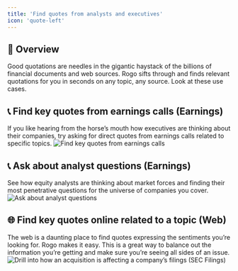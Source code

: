 ```yaml
---
title: 'Find quotes from analysts and executives'
icon: 'quote-left'
---
```


## 🤖 Overview
Good quotations are needles in the gigantic haystack of the billions of financial documents and web sources. Rogo sifts through and finds relevant quotations for you in seconds on any topic, any source. Look at these use cases.

## 📞 Find key quotes from earnings calls (Earnings)
If you like hearing from the horse’s mouth how executives are thinking about their companies, try asking for direct quotes from earnings calls related to specific topics.
<img
	className="block dark:hidden"
	src="/images/use-case-7-1.png"
	alt="Find key quotes from earnings calls"
/>

## 📞 Ask about analyst questions (Earnings)
See how equity analysts are thinking about market forces and finding their most penetrative questions for the universe of companies you cover.
<img
	className="block dark:hidden"
	src="/images/use-case-7-2.png"
	alt="Ask about analyst questions"
/>

## 🌐 Find key quotes online related to a topic (Web)
The web is a daunting place to find quotes expressing the sentiments you’re looking for. Rogo makes it easy. This is a great way to balance out the information you’re getting and make sure you’re seeing all sides of an issue.
<img
	className="block dark:hidden"
	src="/images/use-case-7-3.png"
	alt="Drill into how an acquisition is affecting a company’s filings (SEC Filings)"
/>
